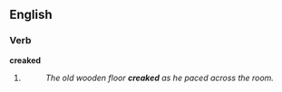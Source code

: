 ==English==

===Verb===
'''creaked'''

# {{past of|[[creak]]}}
#: ''The old wooden floor '''creaked''' as he paced across the room.''